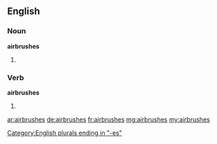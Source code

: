 ==English==

===Noun===
'''airbrushes'''
# {{plural of|airbrush}}

===Verb===
'''airbrushes'''
# {{en-third-person singular of|airbrush}}

[[Category:English plurals ending in "-es"]]

[[ar:airbrushes]]
[[de:airbrushes]]
[[fr:airbrushes]]
[[mg:airbrushes]]
[[my:airbrushes]]